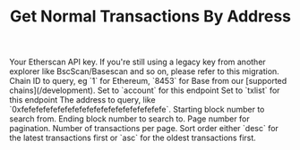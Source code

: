 ﻿---
title: "Get Normal Transactions By Address"
api: 'GET /v2/api'
keywords: ['transactions', 'txlist']
---


<CreditChip description="Returns transactions performed by an address" />

  <ParamField query="apikey" type="string">
    Your Etherscan API key. If you're still using a legacy key from another explorer like BscScan/Basescan and so on, please refer to this migration.
  </ParamField>
  <ParamField query="chainid" type="string" default="1">
    Chain ID to query, eg `1` for Ethereum, `8453` for Base from our [supported chains](/development).
  </ParamField>
  <ParamField query="module" type="string" default="account">
    Set to `account` for this endpoint
  </ParamField>
  <ParamField query="action" type="string" default="txlist">
    Set to `txlist` for this endpoint
  </ParamField>
  <ParamField query="address" type="string" default="0xc5102fE9359FD9a28f877a67E36B0F050d81a3CC">
    The address to query, like `0xfefefefefefefefefefefefefefefefefefefefe`.
  </ParamField>
  <ParamField query="startblock" type="integer" default="0">
    Starting block number to search from.
  </ParamField>
  <ParamField query="endblock" type="integer" default="99999999">
    Ending block number to search to.
  </ParamField>
  <ParamField query="page" type="integer" default="1">
    Page number for pagination.
  </ParamField>
  <ParamField query="offset" type="integer" default="10">
    Number of transactions per page.
  </ParamField>
  <ParamField query="sort" type="string" default="asc">
    Sort order either `desc` for the latest transactions first or `asc` for the oldest transactions first.
  </ParamField>
